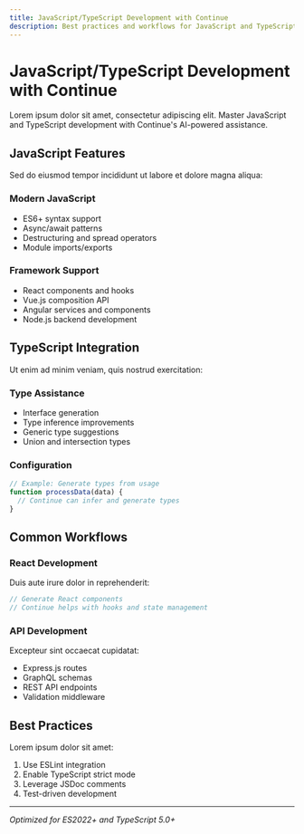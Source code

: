 ```yaml
---
title: JavaScript/TypeScript Development with Continue
description: Best practices and workflows for JavaScript and TypeScript development using Continue
---
```


# JavaScript/TypeScript Development with Continue

Lorem ipsum dolor sit amet, consectetur adipiscing elit. Master JavaScript and TypeScript development with Continue's AI-powered assistance.

## JavaScript Features

Sed do eiusmod tempor incididunt ut labore et dolore magna aliqua:

### Modern JavaScript

- ES6+ syntax support
- Async/await patterns
- Destructuring and spread operators
- Module imports/exports

### Framework Support

- React components and hooks
- Vue.js composition API
- Angular services and components
- Node.js backend development

## TypeScript Integration

Ut enim ad minim veniam, quis nostrud exercitation:

### Type Assistance

- Interface generation
- Type inference improvements
- Generic type suggestions
- Union and intersection types

### Configuration

```typescript
// Example: Generate types from usage
function processData(data) {
  // Continue can infer and generate types
}
```

## Common Workflows

### React Development

Duis aute irure dolor in reprehenderit:

```jsx
// Generate React components
// Continue helps with hooks and state management
```

### API Development

Excepteur sint occaecat cupidatat:

- Express.js routes
- GraphQL schemas
- REST API endpoints
- Validation middleware

## Best Practices

Lorem ipsum dolor sit amet:

1. Use ESLint integration
2. Enable TypeScript strict mode
3. Leverage JSDoc comments
4. Test-driven development

---

_Optimized for ES2022+ and TypeScript 5.0+_
